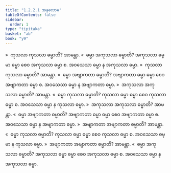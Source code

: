 ```yaml
---
title: "1.2.2.1 အနုလောမ"
tableOfContents: false
sidebar:
  order: 1
type: "tipitaka"
basket: "ab"
book: "y9"
---
```



<DynamicBreadcrumb />

<Division number="19" book="y9" e="ch" v="35" p="4">

<Paragraph number="87" book="y9">
»  ကုသလာ ကုသလာ ဓမ္မာတိ? အာမန္တာ.
</Paragraph>

<Paragraph number="88" book="y9">
«  ဓမ္မာ အကုသလာ ဓမ္မာတိ?
</Paragraph>

<Paragraph number="89" book="y9">
အကုသလာ ဓမ္မာ ဓမ္မာ စေဝ အကုသလာ ဓမ္မာ စ. အဝသေသာ ဓမ္မာ န အကုသလာ ဓမ္မာ.
</Paragraph>

<Paragraph number="90" book="y9">
»  ကုသလာ ကုသလာ ဓမ္မာတိ? အာမန္တာ.
</Paragraph>

<Paragraph number="91" book="y9">
«  ဓမ္မာ အဗျာကတာ ဓမ္မာတိ?
</Paragraph>

<Paragraph number="92" book="y9">
အဗျာကတာ ဓမ္မာ ဓမ္မာ စေဝ အဗျာကတာ ဓမ္မာ စ. အဝသေသာ ဓမ္မာ န အဗျာကတာ ဓမ္မာ.
</Paragraph>

</Division>
<Division number="20" book="y9" e="ch" v="35" p="4">

<Paragraph number="93" book="y9">
»  အကုသလာ အကုသလာ ဓမ္မာတိ? အာမန္တာ.
</Paragraph>

<Paragraph number="94" book="y9">
«  ဓမ္မာ ကုသလာ ဓမ္မာတိ?
</Paragraph>

<Paragraph number="95" book="y9">
ကုသလာ ဓမ္မာ ဓမ္မာ စေဝ ကုသလာ ဓမ္မာ စ. အဝသေသာ ဓမ္မာ န ကုသလာ ဓမ္မာ.
</Paragraph>

<Paragraph number="96" book="y9">
»  အကုသလာ အကုသလာ ဓမ္မာတိ? အာမန္တာ.
</Paragraph>

<Paragraph number="97" book="y9">
«  ဓမ္မာ အဗျာကတာ ဓမ္မာတိ?
</Paragraph>

<Paragraph number="98" book="y9">
အဗျာကတာ ဓမ္မာ ဓမ္မာ စေဝ အဗျာကတာ ဓမ္မာ စ. အဝသေသာ ဓမ္မာ န အဗျာကတာ ဓမ္မာ.
</Paragraph>

</Division>
<Division number="21" book="y9" e="ch" v="35" p="5">

<Paragraph number="99" book="y9">
»  အဗျာကတာ အဗျာကတာ ဓမ္မာတိ? အာမန္တာ.
</Paragraph>

<Paragraph number="100" book="y9">
«  ဓမ္မာ ကုသလာ ဓမ္မာတိ?
</Paragraph>

<Paragraph number="101" book="y9">
ကုသလာ ဓမ္မာ ဓမ္မာ စေဝ ကုသလာ ဓမ္မာ စ. အဝသေသာ ဓမ္မာ န ကုသလာ ဓမ္မာ.
</Paragraph>

<Paragraph number="102" book="y9">
»  အဗျာကတာ အဗျာကတာ ဓမ္မာတိ? အာမန္တာ.
</Paragraph>

<Paragraph number="103" book="y9">
«  ဓမ္မာ အကုသလာ ဓမ္မာတိ?
</Paragraph>

<Paragraph number="104" book="y9">
အကုသလာ ဓမ္မာ ဓမ္မာ စေဝ အကုသလာ ဓမ္မာ စ. အဝသေသာ ဓမ္မာ န အကုသလာ ဓမ္မာ.
</Paragraph>
</Division>